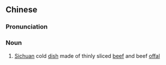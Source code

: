 ==Chinese==
{{zh-forms|type=211}}
{{zh-wp|zh|en:Fuqi feipian}}

===Pronunciation===
{{zh-pron
|m=fūqīfèipiàn,er=y
|cat=pn
}}

===Noun===
{{zh-noun}}

# [[Sichuan]] cold [[dish]] made of thinly sliced [[beef]] and beef [[offal]]

{{zh-cat|Foods}}